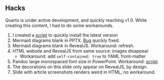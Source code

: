 ## Hacks {background-color="black" background-image="images/hacks.png" background-size="350px" background-position="top right"}

Quarto is under active development, and quickly reaching v1.0. While creating this content, I had to do some workarounds.

1. I created a [script](https://github.com/quarto-dev/quarto-cli/discussions/1232) to quickly install the latest version
2. Mermaid diagrams blank in PPTX. [Bug](https://github.com/quarto-dev/quarto-cli/issues/1159) quickly fixed.
3. Mermaid diagrams blank in RevealJS. Workaround: refresh.
4. HTML website and RevealJS from same source: images disappear
    - Workaround: add `self-contained: true` to YAML front-matter
5. Pandoc large monospaced font size in PowerPoint. Workaround: [script](https://github.com/quarto-dev/quarto-cli/discussions/1272).
6. The decorations on this slide only appear on RevealJS, by design.
7. Slide with article screenshots renders weird in HTML, no workaround.